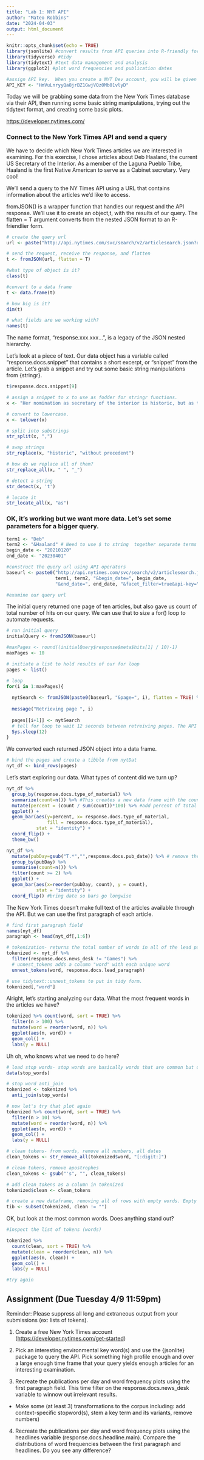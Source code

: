 ```yaml
---
title: "Lab 1: NYT API"
author: "Mateo Robbins"
date: "2024-04-03"
output: html_document
---
```


```r
knitr::opts_chunk$set(echo = TRUE)
library(jsonlite) #convert results from API queries into R-friendly formats 
library(tidyverse) #tidy
library(tidytext) #text data management and analysis
library(ggplot2) #plot word frequencies and publication dates

#assign API key.  When you create a NYT Dev account, you will be given a key
API_KEY <- "HmVuLnryyQa8jrBZ1GwjVQz0Mb01vlyD"
```

Today we will be grabbing some data from the New York Times database via their API, then running some basic string manipulations, trying out the tidytext format, and creating some basic plots.

<https://developer.nytimes.com/>

### Connect to the New York Times API and send a query

We have to decide which New York Times articles we are interested in examining. For this exercise, I chose articles about Deb Haaland, the current US Secretary of the Interior. As a member of the Laguna Pueblo Tribe, Haaland is the first Native American to serve as a Cabinet secretary. Very cool!

We'll send a query to the NY Times API using a URL that contains information about the articles we'd like to access.

fromJSON() is a wrapper function that handles our request and the API response. We'll use it to create an object,t, with the results of our query. The flatten = T argument converts from the nested JSON format to an R-friendlier form.

```r
# create the query url
url <- paste("http://api.nytimes.com/svc/search/v2/articlesearch.json?q=haaland&api-key=", API_KEY, sep ="")

# send the request, receive the response, and flatten
t <- fromJSON(url, flatten = T)
```

```r
#what type of object is it?
class(t)

#convert to a data frame 
t <- data.frame(t)

# how big is it?
dim(t)

# what fields are we working with?
names(t)
```

The name format, "response.xxx.xxx...", is a legacy of the JSON nested hierarchy.

Let's look at a piece of text. Our data object has a variable called "response.docs.snippet" that contains a short excerpt, or "snippet" from the article. Let's grab a snippet and try out some basic string manipulations from {stringr}.

```r
t$response.docs.snippet[9]

# assign a snippet to x to use as fodder for stringr functions.  
x <- "Her nomination as secretary of the interior is historic, but as the first Native cabinet member, she would have to strike a delicate balance." 

# convert to lowercase.  
x <- tolower(x)

# split into substrings
str_split(x, ",")

# swap strings
str_replace(x, "historic", "without precedent")

# how do we replace all of them?
str_replace_all(x, " ", "_")

# detect a string
str_detect(x, 't')

# locate it
str_locate_all(x, "as")
```

### OK, it's working but we want more data. Let's set some parameters for a bigger query.

```r
term1 <- "Deb" 
term2 <- "&Haaland" # Need to use $ to string  together separate terms
begin_date <- "20210120"
end_date <- "20230401"

#construct the query url using API operators
baseurl <- paste0("http://api.nytimes.com/svc/search/v2/articlesearch.json?q=", 
                  term1, term2, "&begin_date=", begin_date,
                  "&end_date=", end_date, "&facet_filter=true&api-key=", API_KEY, sep="")

#examine our query url

```

The initial query returned one page of ten articles, but also gave us count of total number of hits on our query. We can use that to size a for() loop to automate requests.

```r
# run initial query
initialQuery <- fromJSON(baseurl)

#maxPages <- round((initialQuery$response$meta$hits[1] / 10)-1) 
maxPages <- 10

# initiate a list to hold results of our for loop
pages <- list()

# loop
for(i in 1:maxPages){
  
  nytSearch <- fromJSON(paste0(baseurl, "&page=", i), flatten = TRUE) %>% data.frame() 
  
  message("Retrieving page ", i)
  
  pages[[i+1]] <- nytSearch 
  # tell for loop to wait 12 seconds between retreiving pages. The API only returns a certain number of results within a certain amount of time
  Sys.sleep(12)
}
```

We converted each returned JSON object into a data frame.

```r
# bind the pages and create a tibble from nytDat
nyt_df <- bind_rows(pages)
```

Let's start exploring our data.  What types of content did we turn up?

```r
nyt_df %>% 
  group_by(response.docs.type_of_material) %>%
  summarize(count=n()) %>% #This creates a new data frame with the count of records for each type_of_material.
  mutate(percent = (count / sum(count))*100) %>% #add percent of total column
  ggplot() +
  geom_bar(aes(y=percent, x= response.docs.type_of_material, 
               fill = response.docs.type_of_material), 
           stat = "identity") + 
  coord_flip() +
  theme_bw()
```

```r

nyt_df %>%
  mutate(pubDay=gsub("T.*","",response.docs.pub_date)) %>% # remove the time from the date column
  group_by(pubDay) %>%
  summarise(count=n()) %>%
  filter(count >= 2) %>%
  ggplot() +
  geom_bar(aes(x=reorder(pubDay, count), y = count), 
           stat = "identity") +
  coord_flip() #bring date so bars go longwise
```

The New York Times doesn't make full text of the articles available through the API. But we can use the first paragraph of each article.

```r
# find first paragraph field
names(nyt_df)
paragraph <- head(nyt_df[,1:6])

# tokenization- returns the total number of words in all of the lead paragraphs in our dataframe 
tokenized <- nyt_df %>% 
  filter(response.docs.news_desk != "Games") %>% 
  # unnest_tokens adds a column "word" with each unique word
  unnest_tokens(word, response.docs.lead_paragraph)

# use tidytext::unnest_tokens to put in tidy form.  
tokenized[,"word"]
```

Alright, let's starting analyzing our data.  What the most frequent words in the articles we have?
```r
tokenized %>% count(word, sort = TRUE) %>% 
  filter(n > 100) %>% 
  mutate(word = reorder(word, n)) %>% 
  ggplot(aes(n, word)) +
  geom_col() +
  labs(y = NULL)
```

Uh oh, who knows what we need to do here?

```r
# load stop words- stop words are basically words that are common but don't tell us anything useful
data(stop_words)

# stop word anti_join
tokenized <- tokenized %>% 
  anti_join(stop_words)

# now let's try that plot again
tokenized %>% count(word, sort = TRUE) %>% 
  filter(n > 10) %>% 
  mutate(word = reorder(word, n)) %>% 
  ggplot(aes(n, word)) +
  geom_col() +
  labs(y = NULL)

# clean tokens- from words, remove all numbers, all dates
clean_tokens <- str_remove_all(tokenized$word, "[:digit:]")

# clean tokens, remove apostrophes
clean_tokens <- gsub("'s", "", clean_tokens)

# add clean tokens as a column in tokenized
tokenized$clean <- clean_tokens

# create a new dataframe, removing all of rows with empty words. Empty bc we removed numbers 
tib <- subset(tokenized, clean != "")
```

OK, but look at the most common words. Does anything stand out?

```r

#inspect the list of tokens (words)

tokenized %>%
  count(clean, sort = TRUE) %>%
  mutate(clean = reorder(clean, n)) %>%
  ggplot(aes(n, clean)) +
  geom_col() +
  labs(y = NULL)

#try again

```

## Assignment (Due Tuesday 4/9 11:59pm)
Reminder: Please suppress all long and extraneous output from your submissions (ex:  lists of tokens).

1.  Create a free New York Times account (<https://developer.nytimes.com/get-started>)

2.  Pick an interesting environmental key word(s) and use the {jsonlite} package to query the API. Pick something high profile enough and over a large enough time frame that your query yields enough articles for an interesting examination.

3.  Recreate the publications per day and word frequency plots using the first paragraph field.  This time filter on the response.docs.news_desk variable to winnow out irrelevant results.

-   Make some (at least 3) transformations to the corpus including: add context-specific stopword(s), stem a key term and its variants, remove numbers)

4.  Recreate the publications per day and word frequency plots using the headlines variable (response.docs.headline.main). Compare the distributions of word frequencies between the first paragraph and headlines. Do you see any difference?
